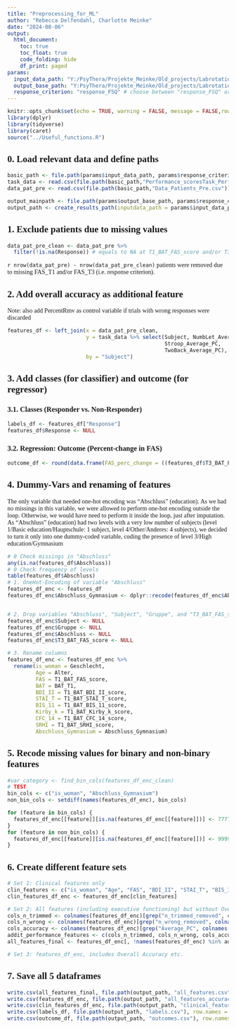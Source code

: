 ---
title: "Preprocessing_for_ML"
author: "Rebecca Delfendahl, Charlotte Meinke"
date: "2024-08-06"
output:
  html_document:
    toc: true
    toc_float: true
    code_folding: hide
    df_print: paged
params:
  input_data_path: "Y:/PsyThera/Projekte_Meinke/Old_projects/Labrotation_Rebecca/0_Datapreparation/RT_trimmed_RT_wrong_removed/BIS/outliers-removed"
  output_base_path: "Y:PsyThera/Projekte_Meinke/Old_projects/Labrotation_Rebecca/2_Machine_learning/Feature_Label_Dataframes"
  response_criterion: "response_FSQ" # choose between "response_FSQ" or "response_BAT"
---
<style type="text/css">
.main-container { /* Adjust main blocks */
  max-width: 100% !important;
  margin: auto;
}

body {
  font-family: "Georgia", serif !important; /* Set the font for the entire document */
}

.tocify { /* Adjust table of contents */
  max-width: 100% !important;
}
</style>

```{r R Setup, include = FALSE}
knitr::opts_chunk$set(echo = TRUE, warning = FALSE, message = FALSE,rows.print = 6, cols.min.print = 3)
library(dplyr)
library(tidyverse)
library(caret)
source("../Useful_functions.R")
```

## 0. Load relevant data and define paths

```{r}
basic_path <- file.path(params$input_data_path, params$response_criterion)
task_data <- read.csv(file.path(basic_path,"Performance_scoresTask_Performance_Scores.csv")) # contains overall accuracy
data_pat_pre <- read.csv(file.path(basic_path,"Data_Patients_Pre.csv"))

output_mainpath <- file.path(params$output_base_path, params$response_criterion)
output_path <- create_results_path(inputdata_path = params$input_data_path, output_mainpath = output_mainpath)
```

## 1. Exclude patients due to missing values

```{r}
data_pat_pre_clean <- data_pat_pre %>%
  filter(!is.na(Response)) # equals to NA at T1_BAT_FAS_score and/or T3_BAT_FAS_score
```
`r nrow(data_pat_pre) - nrow(data_pat_pre_clean)` patients were removed due to missing FAS_T1 and/or FAS_T3 (i.e. response criterion).

## 2. Add overall accuracy as additional feature
Note: also add PercentRmv as control variable if trials with wrong responses were discarded

```{r}
features_df <- left_join(x = data_pat_pre_clean,
                         y = task_data %>% select(Subject, NumbLet_Average_PC,
                                                  Stroop_Average_PC,
                                                  TwoBack_Average_PC),
                         by = "Subject")
```

## 3. Add classes (for classifier) and outcome (for regressor)

### 3.1. Classes (Responder vs. Non-Responder)
```{r Save labels in separate dataframe}
labels_df <- features_df["Response"]
features_df$Response <- NULL
```

### 3.2. Regression: Outcome (Percent-change in FAS)
```{r}
outcome_df <- round(data.frame(FAS_perc_change = ((features_df$T3_BAT_FAS_score - features_df$T1_BAT_FAS_score) / features_df$T1_BAT_FAS_score) * 100) * (-1),2)
```

## 4. Dummy-Vars and renaming of features
The only variable that needed one-hot encoding was "Abschluss" (education). As we had no missings in this variable, we were allowed to perform one-hot encoding outside the loop. Otherwise, we would have need to perform it inside the loop, just after imputation. 
As "Abschluss" (education) had two levels with a very low number of subjects (level 1/Basic education/Hauptschule: 1 subject, level 4/Other/Anderes: 4 subjects), we decided to turn it only into one dummy-coded variable, coding the presence of level 3/High education/Gymnasium 
```{r Prepare for ML}
# 0 Check missings in "Abschluss"
any(is.na(features_df$Abschluss))
# 0 Check frequency of levels
table(features_df$Abschluss)
# 1. OneHot-Encoding of variable "Abschluss"
features_df_enc <- features_df
features_df_enc$Abschluss_Gymnasium <- dplyr::recode(features_df_enc$Abschluss, "1" = 0, "2" = 0, "3" = 1, "4" = 1)


# 2. Drop variables "Abschluss", "Subject", "Gruppe", and "T3_BAT_FAS_score"
features_df_enc$Subject <- NULL
features_df_enc$Gruppe <- NULL
features_df_enc$Abschluss <- NULL
features_df_enc$T3_BAT_FAS_score <- NULL

# 3. Rename columns
features_df_enc <- features_df_enc %>%
  rename(is_woman = Geschlecht,
         Age = Alter,
         FAS = T1_BAT_FAS_score,
         BAT = BAT_T1,
         BDI_II = T1_BAT_BDI_II_score,
         STAI_T = T1_BAT_STAI_T_score,
         BIS_11 = T1_BAT_BIS_11_score,
         Kirby_k = T1_BAT_Kirby_k_score,
         CFC_14 = T1_BAT_CFC_14_score,
         SRHI = T1_BAT_SRHI_score,
         Abschluss_Gymnasium = Abschluss_Gymnasium)
```

## 5. Recode missing values for binary and non-binary features

```{r Missing values}
#var_category <- find_bin_cols(features_df_enc_clean)
# TEST
bin_cols <- c("is_woman", "Abschluss_Gymnasium")
non_bin_cols <- setdiff(names(features_df_enc), bin_cols) 

for (feature in bin_cols) {
  features_df_enc[[feature]][is.na(features_df_enc[[feature]])] <- 77777
}
for (feature in non_bin_cols) {
  features_df_enc[[feature]][is.na(features_df_enc[[feature]])] <- 99999
}
```

## 6. Create different feature sets

```{r Reduced feature dataframe}
# Set 1: Clinical features only
clin_features <- c("is_woman", "Age", "FAS", "BDI_II", "STAI_T", "BIS_11", "Kirby_k", "CFC_14", "SRHI", "Abschluss_Gymnasium")
clin_features_df_enc <- features_df_enc[clin_features]

# Set 2: All features (including executive functioning) but without Overall Accuracy etc.
cols_n_trimmed <- colnames(features_df_enc)[grep("n_trimmed_removed", colnames(features_df_enc))]
cols_n_wrong <- colnames(features_df_enc)[grep("n_wrong_removed", colnames(features_df_enc))]
cols_accuracy <- colnames(features_df_enc)[grep("Average_PC", colnames(features_df_enc))]
addit_performance_features <- c(cols_n_trimmed, cols_n_wrong, cols_accuracy)
all_features_final <- features_df_enc[, !names(features_df_enc) %in% addit_performance_features]

# Set 3: features_df_enc, includes Overall Accuracy etc.
```

## 7. Save all 5 dataframes

```{r Save dataframes, warning=FALSE}
write.csv(all_features_final, file.path(output_path, "all_features.csv"), row.names = FALSE)
write.csv(features_df_enc, file.path(output_path, "all_features_accuracy.csv"), row.names = FALSE)
write.csv(clin_features_df_enc, file.path(output_path, "clinical_features_only.csv"), row.names = FALSE)
write.csv(labels_df, file.path(output_path, "labels.csv"), row.names = FALSE)
write.csv(outcome_df, file.path(output_path, "outcomes.csv"), row.names = FALSE)
```


